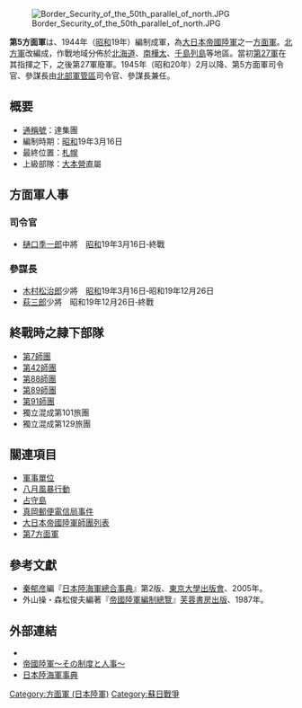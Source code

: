 {{Rough translation}}

{{japanese|japanese=第5方面軍|kana=だいごほうめんぐん|romaji=daigo-homengun}}
[[Image:Border_Security_of_the_50th_parallel_of_north.JPG|right]]

'''第5方面軍'''は、1944年（[[昭和|昭和]]19年）編制成軍，為[[大日本帝國陸軍|大日本帝國陸軍]]之一[[方面軍|方面軍]]。[[北部軍_(日本陸軍)|北方軍]]改編成，作戰地域分佈於[[北海道|北海道]]、[[樺太|南樺太]]、[[千島列島|千島列島]]等地區。當初[[第27軍_(日本陸軍)|第27軍]]在其指揮之下，之後第27軍廢軍。1945年（昭和20年）2月以降、第5方面軍司令官、參謀長由[[北部軍管區_(日本陸軍)|北部軍管區]]司令官、參謀長兼任。

== 概要 ==
*[[通稱號|通稱號]]：達集團
*編制時期：[[昭和|昭和]]19年3月16日
*最終位置：[[札幌市|札幌]]
*上級部隊：[[大本營|大本營]]直屬

== 方面軍人事 ==
=== 司令官 ===
*[[樋口季一郎|樋口季一郎]]中將　[[昭和|昭和]]19年3月16日‐終戰
=== 參謀長 ===
*[[木村松治郎|木村松治郎]]少將　[[昭和|昭和]]19年3月16日‐昭和19年12月26日
*[[萩三郎|萩三郎]]少將　昭和19年12月26日‐終戰

== 終戰時之隷下部隊 ==
*[[第7師團|第7師團]] 
*[[第42師團|第42師團]] 
*[[第88師團|第88師團]] 
*[[第89師團|第89師團]] 
*[[第91師團|第91師團]] 
*獨立混成第101旅團 
*獨立混成第129旅團

== 關連項目 ==
*[[軍事單位|軍事單位]]
*[[八月風暴行動|八月風暴行動]]
*[[占守島|占守島]]
*[[真岡郵便電信局事件|真岡郵便電信局事件]]
*[[大日本帝國陸軍師團列表|大日本帝國陸軍師團列表]]
*[[第7方面軍_(日本陸軍)|第7方面軍]] 

==參考文獻==
*[[秦郁彦|秦郁彦]]編『[[日本陸海軍總合事典|日本陸海軍總合事典]]』第2版、[[東京大學出版會|東京大學出版會]]、2005年。
*外山操・森松俊夫編著『[[帝國陸軍編制總覽|帝國陸軍編制總覽]]』[[芙蓉書房出版|芙蓉書房出版]]、1987年。

==外部連結==
*{{cite web
| last = Wendel
| first = Marcus
| url = http://www.axishistory.com/index.php?id=6741
| title = Axis History Factbook
| work = Japanese First Area Army(第5方面軍 (日本軍))
| accessdate = 2008-03-22
| archive-date = 2006-10-29
| archive-url = https://web.archive.org/web/20061029191818/http://axishistory.com/index.php?id=6741
| dead-url = no
}}
*[https://web.archive.org/web/20080411094145/http://imperialarmy.hp.infoseek.co.jp/ 帝國陸軍～その制度と人事～]
*[https://web.archive.org/web/20100516180653/http://homepage1.nifty.com/kitabatake/rikukaiguntop.html 日本陸海軍事典]

{{日本陸軍方面軍}}
[[Category:方面軍_(日本陸軍)|Category:方面軍 (日本陸軍)]]
[[Category:蘇日戰爭|Category:蘇日戰爭]]